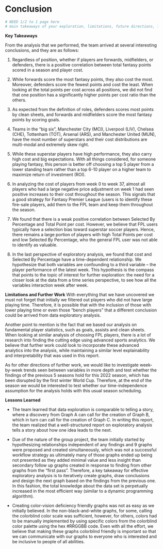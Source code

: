 # Conclusion
```r
# NEED 1/2 to 1 page here
# main takeaways of your exploration, limitations, future directions, lessons learned.
```

**Key Takeaways**

From the analysis that we performed, the team arrived at several interesting conclusions, and they are as follows:

1. Regardless of position, whether if players are forwards, midfielders, or defenders, there is a positive correlation between total fantasy points scored in a season and player cost. 

2. While forwards score the most fantasy points, they also cost the most. Moreover, defenders score the fewest points and cost the least. When looking at the total points per cost across all positions, we did not find that one position has a significantly higher points per cost ratio than the others. 

3. As expected from the definition of roles, defenders scores most points by clean sheets, and forwards and midfielders score the most fantasy points by scoring goals.

4. Teams in the “big six”, Manchester City (MCI), Liverpool (LIV), Chelsea (CHE), Tottenham (TOT), Arsenal (ARS), and Manchester United (MUN), have the most number of superstars and their cost distributions are multi-modal and extremely skew right. 

5. While these superstar players have high performance, they also carry high cost and big expectations. With all things considered, for someone playing fantasy, this person is better off choosing a top 5 player from a lower standing team rather than a top 6-10 player on a higher team to maximize return of investment (ROI).

6. In analyzing the cost of players from week 0 to week 37, almost all players who had a large negative price adjustment on week 1 had seen positive increases to their cost throughout the season. This signals that a good strategy for Fantasy Premier League (users is to identify these fire-sale players, add them to the FPL team and keep them throughout the season.

7. We found that there is a weak positive correlation between Selected By Percentage and Total Point per cost. However, we believe that FPL users typically have a selection bias toward superstar soccer players. Hence,
there remains a large portion of players with high Total Points per cost and low Selected By Percentage, who the general FPL user was not able to identify as valuable. 

8. In the last perspective of exploratory analysis, we found that cost and Selected By Percentage have a time-dependent relationship. We hypothesize that both variables are confounding to a third variable – the player performance of the latest week. This hypothesis is the compass that points to the topic of interest for further exploration: the need for a closer look at the data from a time series perspective, to see how all the variables interaction week after week.

**Limitations and Further Work**
With everything that we have uncovered we must not forget that initially we filtered out players who did not have large playing time. Therefore, it is possible that with the inclusion of those with lower playing time or even those “bench players” that a different conclusion could be arrived from data exploratory analysis.

Another point to mention is the fact that we based our analysis on fundamental player statistics, such as goals, assists and clean sheets. When looking at similar analysis of choosing FPL players, there is a lot of research into finding the cutting edge using advanced sports analytics. We believe that further work could look to incorporate these advanced analytics into the analysis, while maintaining a similar level explainability and interpretability that was used in this report. 

As for other directions of further work, we would like to investigate week-by-week trends seen between variables in more depth and test whether the findings of the previous 5 seasons hold for this 2022 season, which has been disrupted by the first winter World Cup. Therefore, at the end of the season we would be interested to test whether our time-independence assumption for the analysis holds with this usual season scheduling. 

**Lessons Learned**

* The team learned that data exploration is comparable to telling a story, where a discovery from Graph A can call for the creation of Graph B, which in turn can call for the creation of Graph C. In writing this report, the team realized that a well-structured report on exploratory analysis tells a story about how one idea leads to the next.

* Due of the nature of the group project, the team initially started by hypothesizing relationships independent of any findings and 9 graphs were proposed and created simultaneously, which was not a successful workflow strategy as ultimately many of those graphs ended up being not presented as they added minimal value and less insight than secondary follow up graphs created in response to finding from other graphs from the “first pass”. Therefore, a key takeaway for effective exploratory analysis is to iteratively create graphs, draw conclusions and design the next graph based on the findings from the previous one. In this fashion, the total knowledge about the data set is perpetually increased in the most efficient way (similar to a dynamic programming algorithm).

* Creating color-vision deficiency friendly graphs was not as easy as we initially believed. In the non-black-and-white graphs, for some, calling the colorblind color scale was sufficient, however, for others, colors had to be manually implemented by using specific colors from the colorblind color palette using the hex #RRGGBB code. Even with all the effort, we believe that making these graphs colorblind friendly is important so that we can communicate with our graphs to everyone who is interested and be inclusive to people of all abilities.
